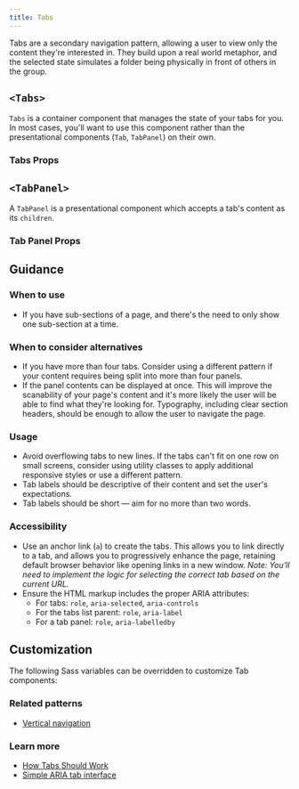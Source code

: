 ```yaml
---
title: Tabs
---
```



Tabs are a secondary navigation pattern, allowing a user to view only the content they're interested in. They build upon a real world metaphor, and the selected state simulates a folder being physically in front of others in the group.

## `<Tabs>`

`Tabs` is a container component that manages the state of your tabs for you. In most cases, you'll want to use this component rather than the presentational components (`Tab`, `TabPanel`) on their own.

<StorybookExample
  componentName="tabs"
  sourceFilePath="components/Tabs/Tabs.tsx"
  storyId="components-tabs--default-tabs"
  minHeight={400}
/>

### Tabs Props

<PropTable componentName="Tabs" />

## `<TabPanel>`

A `TabPanel` is a presentational component which accepts a tab's content as its `children`.

<ViewSourceLink sourceFilePath="components/Tabs/TabPanel.tsx" />

### Tab Panel Props

<PropTable componentName="TabPanel" />

## Guidance

### When to use

- If you have sub-sections of a page, and there's the need to only show one sub-section at a time.

### When to consider alternatives

- If you have more than four tabs. Consider using a different pattern if your content requires being split into more than four panels.
- If the panel contents can be displayed at once. This will improve the scanability of your page's content and it's more likely the user will be able to find what they're looking for. Typography, including clear section headers, should be enough to allow the user to navigate the page.

### Usage

- Avoid overflowing tabs to new lines. If the tabs can't fit on one row on small screens, consider using utility classes to apply additional responsive styles or use a different pattern.
- Tab labels should be descriptive of their content and set the user's expectations.
- Tab labels should be short — aim for no more than two words.

### Accessibility

- Use an anchor link (`a`) to create the tabs. This allows you to link directly to a tab, and allows you to progressively enhance the page, retaining default browser behavior like opening links in a new window. _Note: You'll need to implement the logic for selecting the correct tab based on the current URL._
- Ensure the HTML markup includes the proper ARIA attributes:
  - For tabs: `role`, `aria-selected`, `aria-controls`
  - For the tabs list parent: `role`, `aria-label`
  - For a tab panel: `role`, `aria-labelledby`

## Customization

The following Sass variables can be overridden to customize Tab components:

<ComponentThemeOptions
  componentname="tabs"
/>

### Related patterns

- [Vertical navigation](/components/vertical-nav/)

### Learn more

- [How Tabs Should Work](https://24ways.org/2015/how-tabs-should-work/)
- [Simple ARIA tab interface](http://heydonworks.com/practical_aria_examples/#tab-interface)
